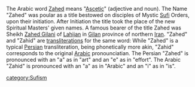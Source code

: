 The Arabic word [[Zahed]] means "[[Ascetic]]" (adjective and noun). The Name "Zahed" was poular as a title bestowed on disciples of Mystic [[Sufi]] Orders, upon their initiation. After Initiation the title took the place of the new Spiritual Masters' given names. A famous bearer of the title Zahed was Sheikh [[Zahed Gilani]] of [[Lahijan]] in [[Gilan]] province of northern [[Iran]].
"Zahed" and "Zahid" are [[transliteration]]s for the same word:
While "Zahed" is a typical [[Persian]] transliteration, being phonetically more akin, "Zahid" corresponds to the original [[Arabic]] pronounciatian.
The Persian "Zahed" is pronounced with an "a" as in "art" and an "e" as in "effort".
The Arabic "Zahid" is pronounced with an "a" as in "Arabic" and an "i" as in "is".

[[category:Sufism]]